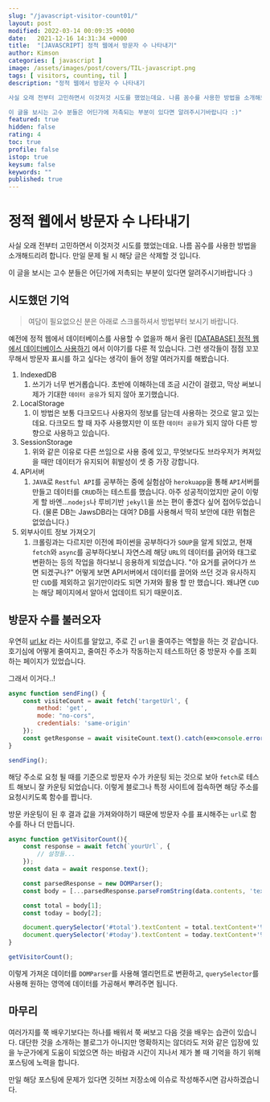 ```yaml
---
slug: "/javascript-visitor-count01/"
layout: post
modified: 2022-03-14 00:09:35 +0000
date:   2021-12-16 14:31:34 +0000
title:  "[JAVASCRIPT] 정적 웹에서 방문자 수 나타내기"
author: Kimson
categories: [ javascript ]
image: /assets/images/post/covers/TIL-javascript.png
tags: [ visitors, counting, til ]
description: "정적 웹에서 방문자 수 나타내기

사실 오래 전부터 고민하면서 이것저것 시도를 했었는데요. 나름 꼼수를 사용한 방법을 소개해드리려 합니다. 만일 문제 될 시 해당 글은 삭제할 것 입니다.

이 글을 보시는 고수 분들은 어딘가에 저촉되는 부분이 있다면 알려주시기바랍니다 :)"
featured: true
hidden: false
rating: 4
toc: true
profile: false
istop: true
keysum: false
keywords: ""
published: true
---
```


# 정적 웹에서 방문자 수 나타내기

사실 오래 전부터 고민하면서 이것저것 시도를 했었는데요. 나름 꼼수를 사용한 방법을 소개해드리려 합니다. 만일 문제 될 시 해당 글은 삭제할 것 입니다.

이 글을 보시는 고수 분들은 어딘가에 저촉되는 부분이 있다면 알려주시기바랍니다 :)

## 시도했던 기억

> 여담이 필요없으신 분은 아래로 스크롤하셔서 방법부터 보시기 바랍니다.

예전에 정적 웹에서 데이터베이스를 사용할 수 없을까 해서 올린 [[DATABASE] 정적 웹에서 데이터베이스 사용하기](https://kkn1125.github.io/database-use-db) 에서 이야기를 다룬 적 있습니다. 그런 생각들이 점점 꼬꼬무해서 방문자 표시를 하고 싶다는 생각이 들어 정말 여러가지를 해봤습니다.

1. IndexedDB
   1. 쓰기가 너무 번거롭습니다. 초반에 이해하는데 조금 시간이 걸렸고, 막상 써보니 제가 기대한 `데이터 공유`가 되지 않아 포기했습니다.
2. LocalStorage
   1. 이 방법은 보통 다크모드나 사용자의 정보를 담는데 사용하는 것으로 알고 있는데요. 다크모드 할 때 자주 사용했지만 이 또한 `데이터 공유`가 되지 않아 다른 방향으로 사용하고 있습니다.
3. SessionStorage
   1. 위와 같은 이유로 다른 쓰임으로 사용 중에 있고, 무엇보다도 브라우저가 켜져있을 때만 데이터가 유지되어 휘발성이 셋 중 가장 강합니다.
4. API서버
   1. `JAVA`로 `Restful API`를 공부하는 중에 실험삼아 `herokuapp`을 통해 `API`서버를 만들고 데이터를 `CRUD`하는 테스트를 했습니다. 아주 성공적이었지만 굳이 이렇게 할 바엔...`nodejs`나 루비기반 `jekyll`을 쓰는 편이 좋겠다 싶어 접어두었습니다. (물론 DB는 JawsDB라는 대여? DB를 사용해서 딱히 보안에 대한 위협은 없었습니다.)
5. 외부사이트 정보 가져오기
   1. 크롤링과는 다르지만 이전에 파이썬을 공부하다가 `SOUP`을 알게 되었고, 현재 `fetch`와 `async`를 공부하다보니 자연스레 해당 `URL`의 데이터를 긁어와 태그로 변환하는 등의 작업을 하다보니 응용하게 되었습니다. "아 요거를 긁어다가 쓰면 되겠구나?" 어떻게 보면 API서버에서 데이터를 끌어와 쓰던 것과 유사하지만 `CUD`를 제외하고 읽기만이라도 되면 가져와 활용 할 만 했습니다. 왜냐면 `CUD`는 해당 페이지에서 알아서 업데이트 되기 때문이죠.

## 방문자 수를 불러오자

우연히 [url.kr](https://url.kr/) 라는 사이트를 알았고, 주로 긴 `url`을 줄여주는 역할을 하는 것 같습니다. 호기심에 어떻게 줄여지고, 줄여진 주소가 작동하는지 테스트하던 중 방문자 수를 조회하는 페이지가 있었습니다.

그래서 이거다..!

```javascript
async function sendFing() {
    const visiteCount = await fetch('targetUrl', {
        method: 'get',
        mode: "no-cors",
        credentials: 'same-origin'
    });
    const getResponse = await visiteCount.text().catch(e=>console.error(e.message)).finally(e=>console.info('fing'));
}

sendFing();
```

해당 주소로 요청 될 때를 기준으로 방문자 수가 카운팅 되는 것으로 보아 `fetch`로 테스트 해보니 잘 카운팅 되었습니다. 이렇게 블로그나 특정 사이트에 접속하면 해당 주소를 요청시키도록 함수를 짭니다.

방문 카운팅이 된 후 결과 값을 가져와야하기 때문에 방문자 수를 표시해주는 `url`로 함수를 하나 더 만듭니다.

```javascript
async function getVisitorCount(){
    const response = await fetch(`yourUrl`, {
        // 설정들...
    });
    const data = await response.text();

    const parsedResponse = new DOMParser();
    const body = [...parsedResponse.parseFromString(data.contents, 'text/html').body.querySelectorAll('targetParent')];

    const total = body[1];
    const today = body[2];

    document.querySelector('#total').textContent = total.textContent+'명';
    document.querySelector('#today').textContent = today.textContent+'명';
}

getVisitorCount();
```

이렇게 가져온 데이터를 `DOMParser`를 사용해 엘리먼트로 변환하고, `querySelector`를 사용해 원하는 영역에 데이터를 가공해서 뿌려주면 됩니다.

## 마무리

여러가지를 쭉 배우기보다는 하나를 배워서 쭉 써보고 다음 것을 배우는 습관이 있습니다. 대단한 것을 소개하는 블로그가 아니지만 명확하지는 않더라도 저와 같은 입장에 있을 누군가에게 도움이 되었으면 하는 바람과 시간이 지나서 제가 볼 때 기억을 하기 위해 포스팅에 노력을 합니다.

만일 해당 포스팅에 문제가 있다면 깃허브 저장소에 이슈로 작성해주시면 감사하겠습니다.